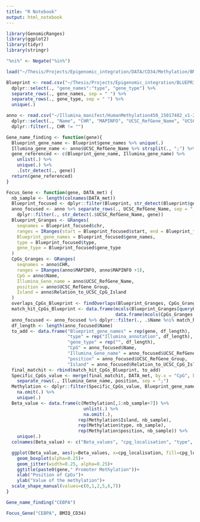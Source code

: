 ```yaml
---
title: "R Notebook"
output: html_notebook
---
```


```r
library(GenomicRanges)
library(ggplot2)
library(tidyr)
library(stringr)

"%ni%" <- Negate("%in%")

load("~/Thesis/Projects/Epigenomic_integration/DATA/CD34/Methylation/BMIQ_CD34.RDATA")
```


```r
Blueprint <- read.csv("~/Thesis/Projects/Epigenomic_integration/BLUEPRINT_fragments_good.tsv", sep = "\t") %>%
  dplyr::select(., "gene_names":"type", "gene_type") %>%
  separate_rows(., gene_names, sep = " ") %>%
  separate_rows(., gene_type, sep = " ") %>%
  unique(.)

anno <- read.csv("~/Illumina_manifest/HumanMethylation450_15017482_v1-2.csv", skip = 7) %>% 
  dplyr::select(., "Name", "CHR", "MAPINFO", "UCSC_RefGene_Name", "UCSC_RefGene_Group", "Relation_to_UCSC_CpG_Island") %>%
  dplyr::filter(., CHR != "")
```


```r
Gene_name_finding <- function(gene){
  Blueprint_gene_name <- Blueprint$gene_names %>% unique(.)
  Illumina_gene_name <- anno$UCSC_RefGene_Name %>% strsplit(., ";") %>% unique(.)
  gene_referenced <- c(Blueprint_gene_name, Illumina_gene_name) %>% 
    unlist(.) %>% 
    unique(.) %>%
    .[str_detect(., gene)]
  return(gene_referenced)
}
```


```r
Focus_Gene <- function(gene, DATA_met) {
  nb_sample <- length(colnames(DATA_met))
  Blueprint_focused <- dplyr::filter(Blueprint, str_detect(Blueprint$gene_names, gene))
  anno_focused <- anno %>% separate_rows(., UCSC_RefGene_Name, sep = ";") %>%
    dplyr::filter(., str_detect(.$UCSC_RefGene_Name, gene))
  Blueprint_Granges <- GRanges(
    seqnames = Blueprint_focused$chr,
    ranges = IRanges(start = Blueprint_focused$start, end = Blueprint_focused$end),
    Blueprint_gene_names = Blueprint_focused$gene_names,
    type = Blueprint_focused$type,
    gene_type = Blueprint_focused$gene_type
  )
  CpGs_Granges <- GRanges(
    seqnames = anno$CHR,
    ranges = IRanges(anno$MAPINFO, anno$MAPINFO +1),
    CpG = anno$Name,
    Illumina_Gene_name = anno$UCSC_RefGene_Name,
    position = anno$UCSC_RefGene_Group,
    Island = anno$Relation_to_UCSC_CpG_Island
  )
  overlaps_CpGs_Blueprint <- findOverlaps(Blueprint_Granges, CpGs_Granges)
  match_hit_CpGs_Blueprint <- data.frame(mcols(Blueprint_Granges[queryHits(overlaps_CpGs_Blueprint),]),
                                         data.frame(mcols(CpGs_Granges[subjectHits(overlaps_CpGs_Blueprint),])))
  anno_focused <- anno_focused %>% dplyr::filter(., .$Name %ni% match_hit_CpGs_Blueprint$CpG)
  df_length <- length(anno_focused$Name)
  to_add <- data.frame("Blueprint_gene_names" = rep(gene, df_length),
                       "type" = rep("Illumina_annotation", df_length),
                       "gene_type" = rep("", df_length),
                       "CpG" = anno_focused$Name,
                       "Illumina_Gene_name" = anno_focused$UCSC_RefGene_Name,
                       "position" = anno_focused$UCSC_RefGene_Group,
                       "Island" = anno_focused$Relation_to_UCSC_CpG_Island)
  final_matchit <- rbind(match_hit_CpGs_Blueprint, to_add)
  Specific_CpGs_value <- merge(final_matchit, DATA_met, by.x = "CpG", by.y = 0, all.x = TRUE) %>%
    separate_rows(., Illumina_Gene_name, position, sep = ";")
  Methylation <- dplyr::filter(Specific_CpGs_value, Blueprint_gene_names == gene | Illumina_Gene_name == gene) %>%
    na.omit(.) %>%
    unique(.)
  Beta_value <- data.frame(c(Methylation[,1:nb_sample+7]) %>%
                             unlist(.) %>%
                             na.omit(.),
                           rep(Methylation$Island, nb_sample),
                           rep(Methylation$type, nb_sample),
                           rep(Methylation$position, nb_sample)) %>%
    unique(.)
  colnames(Beta_value) <- c("Beta_values", "cpg_localisation", "type", "Illumina_position_reference")

  ggplot(Beta_value, aes(y=Beta_values, x=cpg_localisation, fill=cpg_localisation, colour= type))+
    geom_boxplot(alpha=0.25)+
    geom_jitter(width=0.25, alpha=0.25)+
    ggtitle(paste0(gene," Promoter Methylation"))+
    xlab("Position of CpGs")+
    ylab("Value of the methylation")+
  scale_shape_manual(values=c(0,1,2,5,6,7))
}
```


```r
Gene_name_finding("CEBPA")

Focus_Gene("CEBPA", BMIQ_CD34)

```

